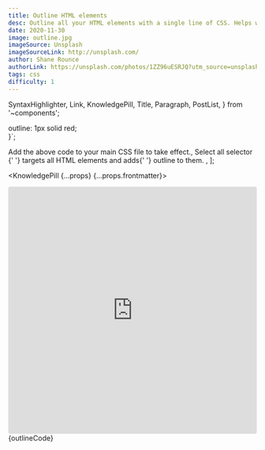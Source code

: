 ```yaml
---
title: Outline HTML elements
desc: Outline all your HTML elements with a single line of CSS. Helps with understanding layout by visualizing all elements outlines on the screen.
date: 2020-11-30
image: outline.jpg
imageSource: Unsplash
imageSourceLink: http://unsplash.com/
author: Shane Rounce
authorLink: https://unsplash.com/photos/1ZZ96uESRJQ?utm_source=unsplash&utm_medium=referral&utm_content=creditShareLink
tags: css
difficulty: 1
---
```


  SyntaxHighlighter,
  Link,
  KnowledgePill,
  Title,
  Paragraph,
  PostList,
} from '~components';

  outline: 1px solid red;  
}`;

  <Text>Add the above code to your main CSS file to take effect.</Text>,
  <Text>
    <Link href="https://www.w3schools.com/cssref/sel_all.asp">
      Select all selector
    </Link>{' '}
    targets all HTML elements and adds{' '}
    <Link href="https://www.w3schools.com/css/css_outline.asp">outline</Link> to
    them.
  </Text>,
];

<KnowledgePill {...props} {...props.frontmatter}>
  <Title level={4} transform="none">
    Preview
  </Title>
  <Paragraph>
    <iframe
      src="https://codesandbox.io/embed/awesome-poincare-zm78y?fontsize=14&hidenavigation=1&theme=dark"
      style="width:100%; height:500px; border:0; border-radius: 4px; overflow:hidden;"
      title="awesome-poincare-zm78y"
      allow="accelerometer; ambient-light-sensor; camera; encrypted-media; geolocation; gyroscope; hid; microphone; midi; payment; usb; vr; xr-spatial-tracking"
      sandbox="allow-forms allow-modals allow-popups allow-presentation allow-same-origin allow-scripts"
    ></iframe>
  </Paragraph>
  <Title level={4} transform="none">
    Select all selector and the outline
  </Title>
  <SyntaxHighlighter language="css" title="CSS" showCopy>
    {outlineCode}
  </SyntaxHighlighter>
  <Title level={4} transform="none">
    Explanation
  </Title>
  <PostList data={listData} />
</KnowledgePill>
